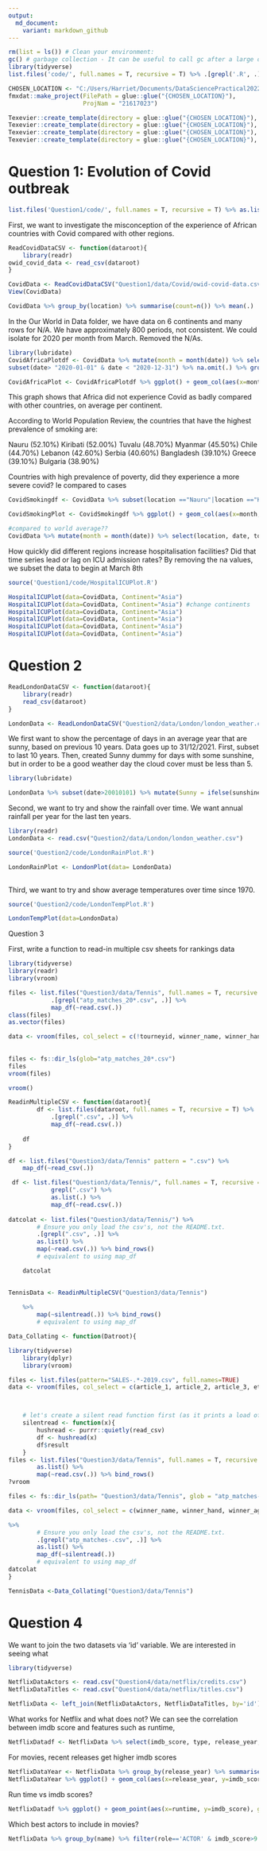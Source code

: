 ```yaml
---
output:
  md_document:
    variant: markdown_github
---
```





```r

rm(list = ls()) # Clean your environment:
gc() # garbage collection - It can be useful to call gc after a large object has been removed, as this may prompt R to return memory to the operating system.
library(tidyverse)
list.files('code/', full.names = T, recursive = T) %>% .[grepl('.R', .)] %>% as.list() %>% walk(~source(.))
```

```r
CHOSEN_LOCATION <- "C:/Users/Harriet/Documents/DataSciencePractical2022"
fmxdat::make_project(FilePath = glue::glue("{CHOSEN_LOCATION}"), 
                     ProjNam = "21617023")

Texevier::create_template(directory = glue::glue("{CHOSEN_LOCATION}"), template_name = "Question1")
Texevier::create_template(directory = glue::glue("{CHOSEN_LOCATION}"), template_name = "Question2")
Texevier::create_template(directory = glue::glue("{CHOSEN_LOCATION}"), template_name = "Question3")
Texevier::create_template(directory = glue::glue("{CHOSEN_LOCATION}"), template_name = "Question4")
```

# Question 1: Evolution of Covid outbreak
```r
list.files('Question1/code/', full.names = T, recursive = T) %>% as.list() %>% walk(~source(.))
```


First, we want to investigate the misconception of the experience of African countries with Covid compared with other regions.
```r
ReadCovidDataCSV <- function(dataroot){
    library(readr)
owid_covid_data <- read_csv(dataroot)
}

CovidData <- ReadCovidDataCSV("Question1/data/Covid/owid-covid-data.csv")
View(CovidData)
```

```r
CovidData %>% group_by(location) %>% summarise(count=n()) %>% mean(.)
```
In the Our World in Data folder, we have data on 6 continents and many rows for N/A. We have approximately 800 periods, not consistent. We could isolate for 2020 per month from March. Removed the N/As.

```r
library(lubridate)
CovidAfricaPlotdf <- CovidData %>% mutate(month = month(date)) %>% select(continent, location, date, total_cases, month) %>% 
subset(date> "2020-01-01" & date < "2020-12-31") %>% na.omit(.) %>% group_by(continent, month) %>% summarise_at(vars(total_cases), ~mean(.))

CovidAfricaPlot <- CovidAfricaPlotdf %>% ggplot() + geom_col(aes(x=month, y=total_cases, fill=continent)) + labs(title="Evolution of Covid outbreak of total cases per month per continent in 2020") + ylab("Cumulative total cases") + xlab("Month in 2020")


```

This graph shows that Africa did not experience Covid as badly compared with other countries, on average per continent. 

According to World Population Review, the countries that have the highest prevalence of smoking are:

Nauru (52.10%)
Kiribati (52.00%)
Tuvalu (48.70%)
Myanmar (45.50%)
Chile (44.70%)
Lebanon (42.60%)
Serbia (40.60%)
Bangladesh (39.10%)
Greece (39.10%)
Bulgaria (38.90%)

Countries with high prevalence of poverty, did they experience a more severe covid? Ie compared to cases
```r
CovidSmokingdf <- CovidData %>% subset(location =="Nauru"|location =="Kiribati"|location =="Tuvalu"|location == "Myanmar"|location =="Chile"|location =="Lebanon"|location =="Serbia"|location == "Bangladesh"| location =="Greece"|location =="Bulgaria") %>% mutate(month = month(date)) %>% select(location, date, total_cases, month, total_deaths) %>% subset(date> "2020-01-01" & date < "2020-12-31") %>% na.omit(.) %>% group_by(location, month) %>% summarise_at(vars(c(total_cases, total_deaths)), ~mean(.)) 

CovidSmokingPlot <- CovidSmokingdf %>% ggplot() + geom_col(aes(x=month, y=total_cases, fill=location)) 

#compared to world average??
CovidData %>% mutate(month = month(date)) %>% select(location, date, total_cases, month, total_deaths) %>% subset(date> "2020-01-01" & date < "2020-12-31") %>% na.omit(.) %>% group_by(location, month) %>% summarise_at(vars(c(total_cases, total_deaths)), ~mean(.)) 

```

How quickly did different regions increase hospitalisation facilities? Did that time series lead or lag on ICU admission rates? By removing the na values, we subset the data to begin at March 8th
```r

source('Question1/code/HospitalICUPlot.R')

HospitalICUPlot(data=CovidData, Continent="Asia")
HospitalICUPlot(data=CovidData, Continent="Asia") #change continents
HospitalICUPlot(data=CovidData, Continent="Asia")
HospitalICUPlot(data=CovidData, Continent="Asia")
HospitalICUPlot(data=CovidData, Continent="Asia")
HospitalICUPlot(data=CovidData, Continent="Asia")
```

# Question 2

```r
ReadLondonDataCSV <- function(dataroot){
    library(readr)
    read_csv(dataroot)
}

LondonData <- ReadLondonDataCSV("Question2/data/London/london_weather.csv")
```

We first want to show the percentage of days in an average year that are sunny, based on previous 10 years. Data goes up to 31/12/2021. First, subset to last 10 years. Then, created Sunny dummy for days with some sunshine, but in order to be a good weather day the cloud cover must be less than 5.
```r
library(lubridate)

LondonData %>% subset(date>20010101) %>% mutate(Sunny = ifelse(sunshine>0, 1, 0)) %>% mutate(GoodWeather = ifelse(cloud_cover < 5 & Sunny == 1, 1, 0)) 
```

Second, we want to try and show the rainfall over time. We want annual rainfall per year for the last ten years.
```r
library(readr)
LondonData <- read.csv("Question2/data/London/london_weather.csv")

source('Question2/code/LondonRainPlot.R')

LondonRainPlot <- LondonPlot(data= LondonData)
   
```

Third, we want to try and show average temperatures over time since 1970.
```r

source('Question2/code/LondonTempPlot.R')

LondonTempPlot(data=LondonData)
```

Question 3

First, write a function to read-in multiple csv sheets for rankings data

```r
library(tidyverse)
library(readr)
library(vroom)

files <- list.files("Question3/data/Tennis", full.names = T, recursive = T) %>%
            .[grepl("atp_matches_20*.csv", .)] %>%
            map_df(~read.csv(.)) 
class(files)
as.vector(files)

data <- vroom(files, col_select = c(!tourneyid, winner_name, winner_hand, winner_age, winner_ht, winner_ioc, winner_id, tourney_date), skip = 1)
                  
                  
files <- fs::dir_ls(glob="atp_matches_20*.csv")
files
vroom(files)

vroom()
```

```r
ReadinMultipleCSV <- function(dataroot){
        df <- list.files(dataroot, full.names = T, recursive = T) %>%
            .[grepl(".csv", .)] %>%
            map_df(~read.csv(.)) 
        
    df
}  

df <- list.files("Question3/data/Tennis" pattern = ".csv") %>% 
    map_df(~read_csv(.))

 df <- list.files("Question3/data/Tennis/", full.names = T, recursive = T) %>%
            grepl(".csv") %>%
            as.list(.) %>% 
            map_df(~read.csv(.))
 
datcolat <- list.files("Question3/data/Tennis/") %>%
        # Ensure you only load the csv's, not the README.txt.
        .[grepl(".csv", .)] %>%
        as.list() %>%
        map(~read.csv(.)) %>% bind_rows()
        # equivalent to using map_df

    datcolat
            

TennisData <- ReadinMultipleCSV("Question3/data/Tennis")
    
    %>%
        map(~silentread(.)) %>% bind_rows()
        # equivalent to using map_df

Data_Collating <- function(Datroot){

library(tidyverse)
    library(dplyr)
    library(vroom)

files <- list.files(pattern="SALES-.*-2019.csv", full.names=TRUE)
data <- vroom(files, col_select = c(article_1, article_2, article_3, etc), skip = 1)



    # let's create a silent read function first (as it prints a load of nonsense if you use read_csv directly):
    silentread <- function(x){
        hushread <- purrr::quietly(read_csv)
        df <- hushread(x)
        df$result
    }
files <- list.files("Question3/data/Tennis", full.names = T, recursive = T, row.names=F) %>% .[grepl("atp_matches",.)] %>%
        as.list() %>%
        map(~read.csv(.)) %>% bind_rows()
?vroom

files <- fs::dir_ls(path= "Question3/data/Tennis", glob = "atp_matches-.csv")

data <- vroom(files, col_select = c(winner_name, winner_hand, winner_age, minutes, winner_ht, tourney_date), skip = 1)

%>%
        # Ensure you only load the csv's, not the README.txt.
        .[grepl("atp_matches-.csv", .)] %>%
        as.list() %>%
        map_df(~silentread(.)) 
        # equivalent to using map_df
datcolat
}

TennisData <-Data_Collating("Question3/data/Tennis")
```


# Question 4

We want to join the two datasets via 'id' variable. We are interested in seeing what 
```r
library(tidyverse)

NetflixDataActors <- read.csv("Question4/data/netflix/credits.csv")
NetflixDataTitles <- read.csv("Question4/data/netflix/titles.csv")
```

```r
NetflixData <- left_join(NetflixDataActors, NetflixDataTitles, by='id') %>% as_tibble(.) %>% select()
```

What works for Netflix and what does not? We can see the correlation between imdb score and features such as runtime, 
```r
NetflixDatadf <- NetflixData %>% select(imdb_score, type, release_year, runtime, genres, production_countries)
```

For movies, recent releases get higher imdb scores
```r
NetflixDataYear <- NetflixData %>% group_by(release_year) %>% summarise_at(vars(imdb_score), ~mean(.))
NetflixDataYear %>% ggplot() + geom_col(aes(x=release_year, y=imdb_score), stat='identity', na.rm=T, color='orange') + theme_minimal() + coord_cartesian(ylim=c(5,8.5)) + labs(title="Average IMDB ratings for movies released in years from 1950s to 2000s")
```

Run time vs imdb scores?
```r

NetflixDatadf %>% ggplot() + geom_point(aes(x=runtime, y=imdb_score), group=1.6, color='pink', size=1) +theme_minimal() + coord_cartesian(xlim=c(0,100))
```


Which best actors to include in movies?
```r
NetflixData %>% group_by(name) %>% filter(role=='ACTOR' & imdb_score>9.4) %>% select(name, imdb_score)
```

